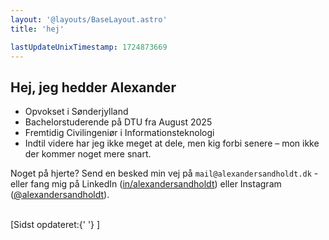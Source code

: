 ```yaml
---
layout: '@layouts/BaseLayout.astro'
title: 'hej'

lastUpdateUnixTimestamp: 1724873669
---
```



## Hej, jeg hedder Alexander <WavingHandEmoji />

- Opvokset i Sønderjylland
- Bachelorstuderende på DTU fra August 2025
- Fremtidig Civilingeniør i Informationsteknologi
- Indtil videre har jeg ikke meget at dele, men kig forbi senere – mon ikke der kommer noget mere snart.

Noget på hjerte? Send en besked min vej på <Copy2ClipboardInlineText>`mail@alexandersandholdt.dk`</Copy2ClipboardInlineText> - eller fang mig på LinkedIn (<a href="https://www.linkedin.com/in/alexandersandholdt/" target="_blank">in/alexandersandholdt</a>) eller Instagram (<a href="https://www.instagram.com/alexandersandholdt/" target="_blank">@alexandersandholdt</a>).

<br />

<span class="fs-200 ff-mono">
  [Sidst opdateret:{' '}
  <DataFromUnixTimestamp
    unixTimestamp={frontmatter.lastUpdateUnixTimestamp}
  ></DataFromUnixTimestamp>
  ]
</span>
